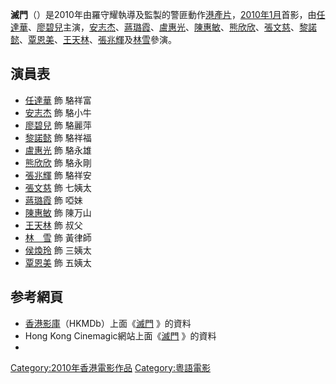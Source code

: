 {{Infobox Film
| name               = 滅門
| original_name      = ''{{lang|en|Bad Blood}}''
| image              = 
| border             =
| alt                = 
| caption            = 
| director           = [[羅守耀|羅守耀]]
| producer           =
| writer             =
| story              = 
| screenplay         = 
| starring           = [[任達華|任達華]]、[[廖碧兒|廖碧兒]]
| music              = 
| cinematography     = 
| editing            = 
| studio             =
| distributor        = 
| released           = {{HK}}：{{film date|2010|1|21}}
| runtime            =
| country            = {{HKG}}
| language           = [[粵語|粵語]]
| gross              = 
}}
'''滅門'''（{{Lang-en|'''Bad Blood'''}}）是2010年由羅守耀執導及監製的警匪動作[[香港電影|港產片]]，[[2010年1月|2010年1月]]首影，由[[任達華|任達華]]、[[廖碧兒|廖碧兒]]主演，[[安志杰|安志杰]]、[[蔣璐霞|蔣璐霞]]、[[盧惠光|盧惠光]]、[[陳惠敏_(演員)|陳惠敏]]、[[熊欣欣|熊欣欣]]、[[張文慈|張文慈]]、[[黎諾懿|黎諾懿]]、[[覃恩美|覃恩美]]、[[王天林|王天林]]、[[張兆輝|張兆輝]]及[[林雪|林雪]]參演。

== 演員表 ==
*[[任達華|任達華]] 飾 駱祥富
*[[安志杰|安志杰]] 飾 駱小牛
*[[廖碧兒|廖碧兒]] 飾 駱麗萍
*[[黎諾懿|黎諾懿]] 飾 駱祥福
*[[盧惠光|盧惠光]] 飾 駱永雄
*[[熊欣欣|熊欣欣]] 飾 駱永剛
*[[張兆輝|張兆輝]] 飾 駱祥安
*[[張文慈|張文慈]] 飾 七姨太
*[[蔣璐霞|蔣璐霞]] 飾 啞妹
*[[陳惠敏|陳惠敏]] 飾 陳万山
*[[王天林|王天林]] 飾 叔父
*[[林雪|林　雪]] 飾 黃律師
*[[侯煥玲|侯煥玲]] 飾 三姨太
*[[覃恩美|覃恩美]] 飾 五姨太

== 参考網頁 ==
* [[香港影庫|香港影庫]]（HKMDb）上面《[http://hkmdb.com/db/movies/view.mhtml?id=13961&display_set=big5 滅門] {{Wayback|url=http://hkmdb.com/db/movies/view.mhtml?id=13961&display_set=big5 |date=20200929211725 }}》的資料
* Hong Kong Cinemagic網站上面《[http://www.hkcinemagic.com/en/movie.asp?id=11151 滅門] {{Wayback|url=http://www.hkcinemagic.com/en/movie.asp?id=11151 |date=20191016113722 }}》的資料
* {{Imdb title|1465499|滅門}}
{{2010年代警匪／黑幫華語電影}}
{{任達華}}
[[Category:2010年香港電影作品|Category:2010年香港電影作品]]
[[Category:粵語電影|Category:粵語電影]]